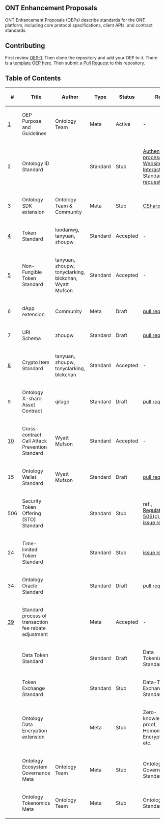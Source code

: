 ==ONT Enhancement Proposals==

ONT Enhancement Proposals (OEPs) describe standards for the ONT platform, including core protocol specifications, client APIs, and contract standards.

==Contributing==

First review [[OEPS/OEP-1.mediawiki|OEP-1]]. Then clone the repository and add your OEP to it. There is a [[OEP-X.mediawiki|template OEP here]]. Then submit a [https://github.com/ontio/OEPs/pulls Pull Request] to this repository.

==Table of Contents==

{| class="wikitable sortable" style="width: auto; text-align: center; font-size: smaller; table-layout: fixed;"
!<nowiki>#</nowiki>
!Title
!Author
!Type
!Status
!Ref.
|-
| [[OEPS/OEP-1.mediawiki|1]]
| OEP Purpose and Guidelines
| Ontology Team
| Meta
| Active
| -
|-
| 2
| Ontology ID Standard
|
| Standard
| Stub
| [[meta-backup/Auth-process.mediawiki|Authentication process]], [https://github.com/ontio/OEPs/pull/9 Website Interaction Standard pull request]
|-
| 3
| Ontology SDK extension
| Ontology Team & Community
| Meta
| Stub
| [[meta-backup/CSharp-SDK.mediawiki|CSharp-SDK]]
|-
| [[OEPS/OEP-4.mediawiki|4]]
| Token Standard
| luodanwg, tanyuan, zhoupw
| Standard
| Accepted
| -
|-
| [[OEPS/OEP-5.mediawiki|5]]
| Non-Fungible Token Standard
| tanyuan, zhoupw, tonyclarking, blckchan, Wyatt Mufson
| Standard
| Accepted
| -
|-
| 6
| dApp extension
| Community
| Meta
| Draft
| [https://github.com/ontio/OEPs/pull/8 pull request]
|-
| 7
| URI Schema
| zhoupw
| Standard
| Draft
| [https://github.com/ontio/OEPs/pull/19 pull request]
|-
| [[OEPS/OEP-8.mediawiki|8]]
| Crypto Item Standard
| tanyuan, zhoupw, tonyclarking, blckchan
| Standard
| Accepted
| -
|-
| 9
| Ontology X-shard Asset Contract
| qiluge
| Standard
| Draft
| [https://github.com/ontio/OEPs/pull/50 pull request]
|-
| [[OEPS/OEP-10.mediawiki|10]]
| Cross-contract Call Attack Prevention Standard
| Wyatt Mufson
| Standard
| Accepted
| -
|-
| 15
| Ontology Wallet Standard
| Wyatt Mufson
| Standard
| Draft
| [https://github.com/ontio/OEPs/pull/56 pull request]
|-
| 506
| Security Token Offering (STO) Standard
|
| Standard
| Stub
| ref., [https://www.sec.gov/smallbusiness/exemptofferings/rule506c Regulation D 506(c)], etc. [https://github.com/ontio/OEPs/issues/23 issue ref]
|-
| 24
| Time-limited Token Standard
|
| Standard
| Stub
| [https://github.com/ontio/OEPs/issues/24 issue ref]
|-
| 34
| Ontology Oracle Standard
|
| Standard
| Draft
| [https://github.com/ontio/OEPs/pull/35 pull request]
|-
| [[OEPS/OEP-39.mediawiki|39]]
| Standard process of transaction fee rebate adjustment
|
| Meta
| Accepted
| -
|-
|
| Data Token Standard
|
| Standard
| Draft
| Data Tokenization Standard, etc.
|-
|
| Token Exchange Standard
|
| Standard
| Stub
| Data-Token Exchange Standard, etc.
|-
|
| Ontology Data Encryption extension
|
| Meta
| Stub
| Zero-knowledge proof, Homomorphic Encryption, etc.
|-
|
| Ontology Ecosystem Governance Meta
| Ontology Team
| Meta
| Stub
| Ontology Governance Standard
|-
|
| Ontology Tokenomics Meta
| Ontology Team
| Meta
| Stub
| Ontology Gas Standard
|}
